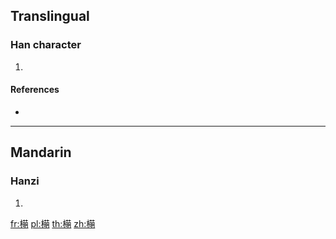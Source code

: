 ==Translingual==

===Han character===
{{Han char|rn=75|rad=木|as=12|sn=16|four=|canj=DTAB}}

# {{defn|Han|sort=木12}}

====References====
* {{Han ref|kx=0553.250|dkj=15549|dj=0942.090|hdz=21288.080|uh=6A57|ud=27223}}

----

==Mandarin==

===Hanzi===
{{cmn-hanzi|pin=[[méng]] ([[meng2]])|wg=meng<sup>2</sup>}}

# {{defn|lang=cmn|sort=木12}}

[[fr:橗]]
[[pl:橗]]
[[th:橗]]
[[zh:橗]]